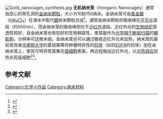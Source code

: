 [[File:Gold_nanocages_synthesis.jpg|right]]
{{纳米材料 }}
'''无机纳米笼'''（Inorganic Nanocages）通常指空心的带孔洞的[[金|金]][[纳米颗粒|纳米颗粒]]，大小为10到150纳米。金纳米笼可由[[氯金酸|氯金酸]]（[[氢|H]][[金|Au]][[氯|Cl]]<sub>4</sub>）在沸水中取代[[銀|銀]]纳米颗粒合成<ref>{{cite journal | author=Jingyi Chen, Fusayo Saeki, Benjamin J. Wiley, Hu Cang, Michael J. Cobb, Zhi-Yuan Li, Leslie Au, Hui Zhang, Michael B. Kimmey, Xingde Li, and Younan Xia | title= Gold Nanocages: Bioconjugation and Their Potential Use as Optical Imaging Contrast Agents | journal=Nano Lett. | year=2005 | volume=5 | issue=3 | pages= 473–7 | url= | doi= 10.1021/nl047950t | pmid=15755097}}</ref>。通常金纳米颗粒的吸收峰在[[可见光|可见光]]波段（约550nm），而金纳米笼的吸收峰则位于[[红外线|近红外]]波段。近红外光的[[组织_(生物学)|生物组织]]穿透性较好，且金纳米笼也有较好的生物相容性，使其能作为[[光学相干断层扫描|光学相干断层扫描]]的[[造影劑|顯影劑]]，分辨率可达微米级。金纳米笼也可以通过吸收近红外光来加热，纳米笼的最初发现者[[圣路易斯华盛顿大学|华盛顿大学]]的夏幼南等将肿瘤特异性的[[抗体|抗体]]（如抗[[表皮生长因子受体|EGFR]]的抗体）加在金纳米笼上，使其可特异性富集在[[癌细胞|癌细胞]]表面，再远程施加近红外光，以[[光热效应|光热效应]]加热杀死癌细胞<ref>{{cite journal | author=Jingyi Chen, Danling Wang, Jiefeng Xi , Leslie Au, Andy Siekkinen, Addie Warsen, Zhi-Yuan Li, Hui Zhang, Younan Xia, and Xingde Li | title= Gold Nanocages: Bioconjugation and Their Potential Use as Optical Imaging Contrast Agents | journal=Nano Lett. | year=2007 | volume=7 | issue=5 | pages= 1318–22 | url= | doi= 10.1021/nl070345g | pmid=17430005}}</ref><ref> {{cite journal | author=Jingyi Chen, Charles Glaus, Richard Laforest, Qiang Zhang, Miaoxian Yang, Michael Gidding, Michael J. Welch, and Younan Xia | title= Gold Nanocages as Photothermal Transducers for Cancer Treatment | journal=Small. | year=2010 | volume=6 | issue=7| pages= 811–7 | url= | doi= 10.1002/smll.200902216 | pmid=20225187}}</ref>。

== 参考文献 ==
{{reflist}}

{{chemistry-stub}}
[[Category:化学小作品|Category:化学小作品]]
[[Category:纳米材料|Category:纳米材料]]